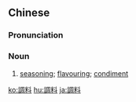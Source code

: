 ==Chinese==
{{zh-forms|s=调料}}

===Pronunciation===
{{zh-pron
|m=tiáoliào,er=y
|c=tiu4 liu6-2
|mn=qz,xm,zz:tiâu-liāu
|cat=n
}}

===Noun===
{{zh-noun}}

# [[seasoning]]; [[flavouring]]; [[condiment]]

[[ko:調料]]
[[hu:調料]]
[[ja:調料]]